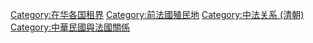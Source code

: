 {{Catnav|頁面分類|各種主題的頁面分類|按國家分類|各國歷史|法国历史}}
{{Catnav|頁面分類|各種主題的頁面分類|按國家分類|各國歷史|在华各国租界}}
{{Catnav|頁面分類|历史|各國歷史|法国历史}}
{{Catnav|頁面分類|历史|各國歷史|在华各国租界}}
{{Catnav|頁面分類|历史|各區域的歷史|欧洲历史|法国历史}}

[[Category:在华各国租界|Category:在华各国租界]]
[[Category:前法國殖民地‎|Category:前法國殖民地‎]]
[[Category:中法关系_(清朝)|Category:中法关系 (清朝)]]
[[Category:中華民國與法國關係|Category:中華民國與法國關係]]